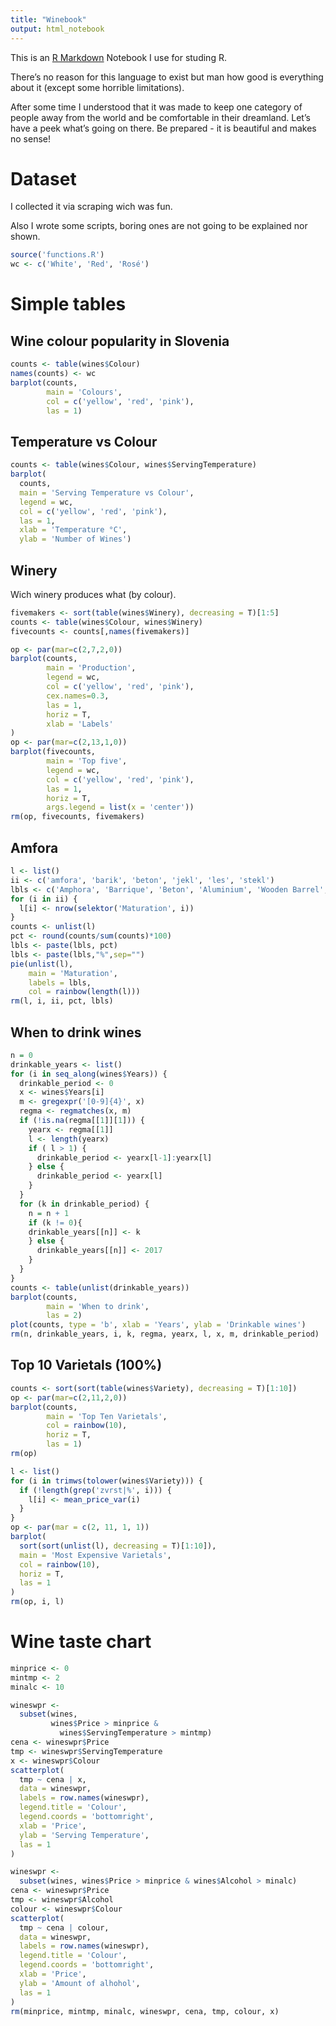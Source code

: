 ```yaml
---
title: "Winebook"
output: html_notebook
---
```


This is an [R Markdown](http://rmarkdown.rstudio.com) Notebook I use for studing R.

There's no reason for this language to exist but man how good is everything about it (except some horrible limitations).

After some time I understood that it was made to keep one category of people away from the world and be comfortable in their dreamland. Let's have a peek what's going on there. Be prepared - it is beautiful and makes no sense!

# Dataset

I collected it via scraping wich was fun.

Also I wrote some scripts, boring ones are not going to be explained nor shown.

```r
source('functions.R')
wc <- c('White', 'Red', 'Rosé')
```

# Simple tables

## Wine colour popularity in Slovenia

```r
counts <- table(wines$Colour)
names(counts) <- wc
barplot(counts,
        main = 'Colours',
        col = c('yellow', 'red', 'pink'),
        las = 1)
```


## Temperature vs Colour

```r
counts <- table(wines$Colour, wines$ServingTemperature)
barplot(
  counts,
  main = 'Serving Temperature vs Colour',
  legend = wc,
  col = c('yellow', 'red', 'pink'),
  las = 1,
  xlab = 'Temperature °C',
  ylab = 'Number of Wines')
```

## Winery

Wich winery produces what (by colour).

```r
fivemakers <- sort(table(wines$Winery), decreasing = T)[1:5]
counts <- table(wines$Colour, wines$Winery)
fivecounts <- counts[,names(fivemakers)]

op <- par(mar=c(2,7,2,0))
barplot(counts,
        main = 'Production',
        legend = wc,
        col = c('yellow', 'red', 'pink'),
        cex.names=0.3,
        las = 1,
        horiz = T,
        xlab = 'Labels'
)
op <- par(mar=c(2,13,1,0))
barplot(fivecounts,
        main = 'Top five',
        legend = wc,
        col = c('yellow', 'red', 'pink'),
        las = 1,
        horiz = T,
        args.legend = list(x = 'center'))
rm(op, fivecounts, fivemakers)
```

## Amfora

```r
l <- list()
ii <- c('amfora', 'barik', 'beton', 'jekl', 'les', 'stekl')
lbls <- c('Amphora', 'Barrique', 'Beton', 'Aluminium', 'Wooden Barrel', 'Glass Bottles')
for (i in ii) {
  l[i] <- nrow(selektor('Maturation', i))
}
counts <- unlist(l)
pct <- round(counts/sum(counts)*100)
lbls <- paste(lbls, pct)
lbls <- paste(lbls,"%",sep="")
pie(unlist(l),
    main = 'Maturation',
    labels = lbls,
    col = rainbow(length(l)))
rm(l, i, ii, pct, lbls)
```

## When to drink wines

```r
n = 0
drinkable_years <- list()
for (i in seq_along(wines$Years)) {
  drinkable_period <- 0
  x <- wines$Years[i]
  m <- gregexpr('[0-9]{4}', x)
  regma <- regmatches(x, m)
  if (!is.na(regma[[1]][1])) {
    yearx <- regma[[1]]
    l <- length(yearx)
    if ( l > 1) {
      drinkable_period <- yearx[l-1]:yearx[l]
    } else {
      drinkable_period <- yearx[l]
    }
  }
  for (k in drinkable_period) {
    n = n + 1
    if (k != 0){
    drinkable_years[[n]] <- k
    } else {
      drinkable_years[[n]] <- 2017
    }
  }
}
counts <- table(unlist(drinkable_years))
barplot(counts,
        main = 'When to drink',
        las = 2)
plot(counts, type = 'b', xlab = 'Years', ylab = 'Drinkable wines')
rm(n, drinkable_years, i, k, regma, yearx, l, x, m, drinkable_period)
```
## Top 10 Varietals (100%)

```r
counts <- sort(sort(table(wines$Variety), decreasing = T)[1:10])
op <- par(mar=c(2,11,2,0))
barplot(counts,
        main = 'Top Ten Varietals',
        col = rainbow(10),
        horiz = T,
        las = 1)
rm(op)

l <- list()
for (i in trimws(tolower(wines$Variety))) {
  if (!length(grep('zvrst|%', i))) {
    l[i] <- mean_price_var(i)
  }
}
op <- par(mar = c(2, 11, 1, 1))
barplot(
  sort(sort(unlist(l), decreasing = T)[1:10]),
  main = 'Most Expensive Varietals',
  col = rainbow(10),
  horiz = T,
  las = 1
)
rm(op, i, l)
```

# Wine taste chart

```r
minprice <- 0
mintmp <- 2
minalc <- 10

wineswpr <-
  subset(wines,
         wines$Price > minprice &
           wines$ServingTemperature > mintmp)
cena <- wineswpr$Price
tmp <- wineswpr$ServingTemperature
x <- wineswpr$Colour
scatterplot(
  tmp ~ cena | x,
  data = wineswpr,
  labels = row.names(wineswpr),
  legend.title = 'Colour',
  legend.coords = 'bottomright',
  xlab = 'Price',
  ylab = 'Serving Temperature',
  las = 1
)

wineswpr <-
  subset(wines, wines$Price > minprice & wines$Alcohol > minalc)
cena <- wineswpr$Price
tmp <- wineswpr$Alcohol
colour <- wineswpr$Colour
scatterplot(
  tmp ~ cena | colour,
  data = wineswpr,
  labels = row.names(wineswpr),
  legend.title = 'Colour',
  legend.coords = 'bottomright',
  xlab = 'Price',
  ylab = 'Amount of alhohol',
  las = 1
)
rm(minprice, mintmp, minalc, wineswpr, cena, tmp, colour, x)
```
